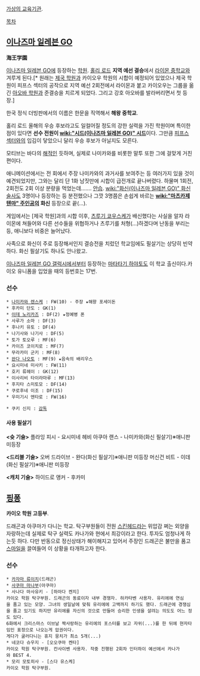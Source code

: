 [[가상의 교육기관]].

[[목차]]

== [[이나즈마 일레븐 GO]] ==
'''海王学園'''

[[이나즈마 일레븐 GO]]에 등장하는 [[학원]]. [[홀리 로드]] '''지역 예선 결승'''에서 [[라이몬 중학교]]와 겨루게 된다.[* 원래는 [[제국 학원]]과 카이오우 학원의 시합이 예정되어 있었으나 제국 학원이 피프스 섹터의 공작으로 지역 예선 2회전에서 라이몬과 붙고 카이오우는 그룹을 옮긴 [[아오바 학원]]과 준결승을 치르게 되었다. 그리고 강호 아오바를 발라버리면서 첫 등장.]

한국 정식 더빙판에서의 이름은 한문을 직역해서 '''해왕 중학교'''.

홀리 로드 올해의 우승 후보라고도 일컬어질 정도의 강한 실력을 가진 학원이며 특이한 점이 있다면 '''선수 전원이 [[wiki:"시드(이나즈마 일레븐 GO)" 시드]]'''이다. 그만큼 [[피프스 섹터]]와의 입김이 닿았으니 달리 우승 후보가 아닐지도 모른다.

모티브는 바다의 [[해적]]인 듯하며, 실제로 나미카와를 비롯한 말투 또한 그에 걸맞게 거친 편이다.

애니메이션에서는 전 회에서 주장 나미카와의 과거사를 보여주는 등 여러가지 있을 것이 예견되었지만, 그와는 달리 단 1화 남짓만에 시합이 급전개로 끝나버렸다. 하물며 1회전, 2회전도 2회 이상 분량을 먹었는데……. [[안습]]. [[wiki:"화신(이나즈마 일레븐 GO)" 화신술사]]도 3명이나 등장하는 등 분전했으나 그깟 3명쯤은 손쉽게 바르는 '''[[wiki:"마츠카제 텐마" 주인공]]의 화신''' 등장으로 끝(…).

게임에서는 [제국 학원]과의 시합 이후, [[츠루기 쿄우스케]]가 배신했다는 사실을 알자 라이몬에 쳐들어와 다른 선수들을 위협하거나 츠루기를 처형(…)하겠다며 난동을 부리는 등, 애니보다 비중은 늘어났다. 

사족으로 화신이 주로 등장해서인지 결승전을 치렀던 학교임에도 필살기는 상당히 빈약하다. 화신 필살기도 하나도 안나왔고.

[[이나즈마 일레븐 GO 갤럭시]]에서부터 등장하는 [[마타타기 하야토]]도 이 학교 출신이다.카이오 유니폼을 입었을 때의 등번호는 17번.

=== 선수 ===
 * [[나미카와 렌스케]] : FW(10) - 주장 ★해왕 포세이돈
 * 후카미 단도 : GK(1)
 * [[이데 노리카즈]] : DF(2) ★정예병 폰
 * 사루가 소마 : DF(3)
 * 후나키 유토 : DF(4)
 * 나기사와 나기사 : DF(5)
 * 토가 토오루 : MF(6)
 * 카이즈 코이치로 : MF(7)
 * 무라카미 군키 : MF(8)
 * [[완다 나오토]] : MF(9) ★음속의 배리우스
 * 요시미네 미사키 : FW(11)
 * 호키 류헤이 : GK(12)
 * 이사리비 타이라마루 : MF(13)
 * 후지타 스미토모 : DF(14)
 * 쿠로후네 이조 : DF(15)
 * 우미기시 엔타로 : FW(16)

 * 쿠키 신지 : [[감독]]

==== 사용 필살기 ====
'''<슛 기술>'''
플라잉 피시 - 요시미네
헤비 아쿠아 랜스 - 나미카와(화신 필살기)※애니판 미등장

'''<드리블 기술>'''
오버 드라이브 - 완다(화신 필살기)※애니판 미등장
머신건 비트 - 이데(화신 필살기)※애니판 미등장

'''<캐치 기술>'''
하이드로 앵커 - 후카미

== [[핑퐁]] ==
'''카이오 학원 고등부'''.

드래곤과 아쿠마가 다니는 학교. 탁구부원들이 전원 [[스킨헤드]]라는 위압감 쩌는 외양을 자랑하는데 실제로 탁구 실력도 카나가와 현에서 최강이라고 한다. 투자도 엄청나게 하는듯 하다. 다만 반동으로 정신상태가 해이해지고 있어서 주장인 드래곤은 불만을 품고 [[츠키모토 마코토|스마일]]을 끌여들어 이 상황을 타개하고자 한다.

=== 선수 ===
 * [[카자마 류이치]](드래곤)
 * [[사쿠마 마나부(핑퐁)|사쿠마 마나부]](아쿠마) 
 * 사나다 마사유키 - [하마다 켄지]
 카이오 학원 탁구부원. 드래곤의 동료이자 내부 경쟁자. 하카타벤 사용자. 유리에에 연심을 품고 있는 모양. 그녀의 생일날에 맞춰 유리에에 고백까지 하기도 했다. 드래곤에 경쟁심을 품고 있기도 하지만 유리에를 자신의 것으로 만들어 승리한 인생을 살려는 의도도 어느 정도 있다.
 6화에서 크리스마스 이브날 짝사랑하는 유리에의 포스터를 보고 자위(...)를 한 뒤에 현자타임인 표정으로 나오는게 압권이다. 
 게다가 굴러다니는 휴지 뭉치가 최소 5개(...) 
 * 네코다 슈우지 - [오오쿠마 켄타]
 카이오 학원 탁구부원. 칸사이벤 사용자. 작중 진행된 2회차 인터하이 예선에서 카나가와 BEST 4.
 * 모리 모토히사 - [스다 유스케]
 카이오 학원 탁구부원.

